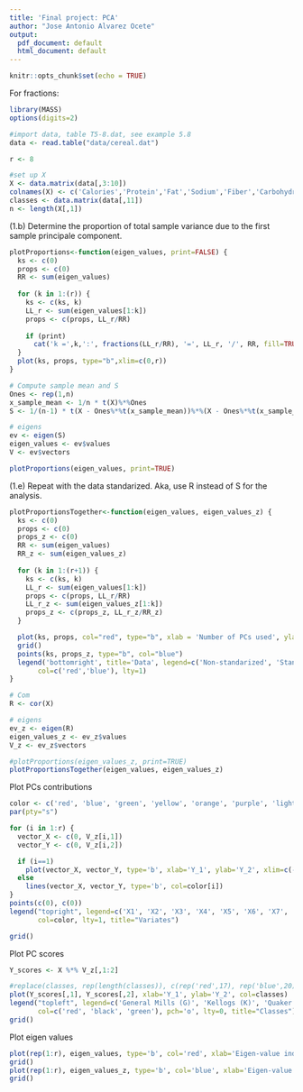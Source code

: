 ```yaml
---
title: 'Final project: PCA'
author: "Jose Antonio Alvarez Ocete"
output:
  pdf_document: default
  html_document: default
---
```


```r
knitr::opts_chunk$set(echo = TRUE)
```

For fractions:
```r
library(MASS)
options(digits=2)
```

```r
#import data, table T5-8.dat, see example 5.8
data <- read.table("data/cereal.dat")

r <- 8

#set up X
X <- data.matrix(data[,3:10])
colnames(X) <- c('Calories','Protein','Fat','Sodium','Fiber','Carbohydrates','Sugar','Potassium')
classes <- data.matrix(data[,11])
n <- length(X[,1])
```

(1.b) Determine the proportion of total sample variance due to the first sample principale component.
```r
plotProportions<-function(eigen_values, print=FALSE) {
  ks <- c(0)
  props <- c(0)
  RR <- sum(eigen_values)
  
  for (k in 1:(r)) {
    ks <- c(ks, k)
    LL_r <- sum(eigen_values[1:k])
    props <- c(props, LL_r/RR)
    
    if (print)
      cat('k =',k,':', fractions(LL_r/RR), '=', LL_r, '/', RR, fill=TRUE)
  }
  plot(ks, props, type="b",xlim=c(0,r))
}
```

```r
# Compute sample mean and S
Ones <- rep(1,n)
x_sample_mean <- 1/n * t(X)%*%Ones
S <- 1/(n-1) * t(X - Ones%*%t(x_sample_mean))%*%(X - Ones%*%t(x_sample_mean))

# eigens
ev <- eigen(S)
eigen_values <- ev$values
V <- ev$vectors

plotProportions(eigen_values, print=TRUE)
```

(1.e) Repeat with the data standarized. Aka, use R instead of S for the analysis.

```r
plotProportionsTogether<-function(eigen_values, eigen_values_z) {
  ks <- c(0)
  props <- c(0)
  props_z <- c(0)
  RR <- sum(eigen_values)
  RR_z <- sum(eigen_values_z)
  
  for (k in 1:(r+1)) {
    ks <- c(ks, k)
    LL_r <- sum(eigen_values[1:k])
    props <- c(props, LL_r/RR)
    LL_r_z <- sum(eigen_values_z[1:k])
    props_z <- c(props_z, LL_r_z/RR_z)
  }

  plot(ks, props, col="red", type="b", xlab = 'Number of PCs used', ylab = 'Proportion of variance explained', xlim=c(0,r))
  grid()
  points(ks, props_z, type="b", col="blue")
  legend('bottomright', title='Data', legend=c('Non-standarized', 'Standarized'),
       col=c('red','blue'), lty=1)
}

# Com
R <- cor(X)

# eigens
ev_z <- eigen(R)
eigen_values_z <- ev_z$values
V_z <- ev_z$vectors

#plotProportions(eigen_values_z, print=TRUE)
plotProportionsTogether(eigen_values, eigen_values_z)
```

Plot PCs contributions 
```r
color <- c('red', 'blue', 'green', 'yellow', 'orange', 'purple', 'light blue', 'black')
par(pty="s")

for (i in 1:r) {
  vector_X <- c(0, V_z[i,1])
  vector_Y <- c(0, V_z[i,2])

  if (i==1)
    plot(vector_X, vector_Y, type='b', xlab='Y_1', ylab='Y_2', xlim=c(-1,1), ylim=c(-1,1), col=color[i])
  else
    lines(vector_X, vector_Y, type='b', col=color[i])
}
points(c(0), c(0))
legend("topright", legend=c('X1', 'X2', 'X3', 'X4', 'X5', 'X6', 'X7', 'X8'),
       col=color, lty=1, title="Variates")

grid()
```


Plot PC scores
```r
Y_scores <- X %*% V_z[,1:2]

#replace(classes, rep(length(classes)), c(rep('red',17), rep('blue',20), rep('green', 6)))
plot(Y_scores[,1], Y_scores[,2], xlab='Y_1', ylab='Y_2', col=classes)
legend("topleft", legend=c('General Mills (G)', 'Kellogs (K)', 'Quaker (Q)'),
       col=c('red', 'black', 'green'), pch='o', lty=0, title="Classes")
grid()
```

Plot eigen values

```r
plot(rep(1:r), eigen_values, type='b', col='red', xlab='Eigen-value index', ylab='Eigen-value')
grid()
plot(rep(1:r), eigen_values_z, type='b', col='blue', xlab='Eigen-value index', ylab='Eigen-value')
grid()
```